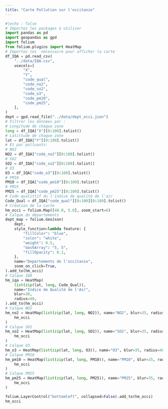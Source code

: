 ```yaml
---
title: "Carte Pollution sur l'occitanie"
---
```

```python
#|echo : false
# Importez les packages à utiliser
import pandas as pd
import geopandas as gpd
import folium
from folium.plugins import HeatMap
# Importez les  nécessaire pour afficher la carte
df_IQA = pd.read_csv(
    "../data/IQA.csv",
    usecols=[
        "X",
        "Y",
        "code_qual",
        "code_no2",
        "code_so2",
        "code_o3",
        "code_pm10",
        "code_pm25",
    ],
)
dept = gpd.read_file("../data/dept_occi.json")
# Filtrer les données par :
# Longitude de chaque zone
long = df_IQA["X"][0:100].tolist()
# Latittude de chaque zone
lat = df_IQA["Y"][0:100].tolist()
# Et par polluants:
# NO2
NO2 = df_IQA["code_no2"][0:100].tolist()
# SO2
SO2 = df_IQA["code_so2"][0:100].tolist()
# O3
O3 = df_IQA["code_o3"][0:100].tolist()
# PM10
PM10 = df_IQA["code_pm10"][0:100].tolist()
# PM25
PM25 = df_IQA["code_pm25"][0:100].tolist()
# Code qualittif du l'indice de qualité de l'air
Code_Qual = df_IQA["code_qual"][0:100][0:100].tolist()
# Création de la carte
hm_occi = folium.Map([48.0, 5.0], zoom_start=6)
# Calque du départements
dept_map = folium.GeoJson(
    dept,
    style_function=lambda feature: {
        "fillColor": "blue",
        "color": "white",
        "weight": 0.5,
        "dashArray": "5, 5",
        "fillOpacity": 0.1,
    },
    name="Departements de l'occitanie",
    zoom_on_click=True,
).add_to(hm_occi)
# Calque IQA
hm_iqa = HeatMap(
    list(zip(lat, long, Code_Qual)),
    name="Indice de Qualité de l'Air",
    blur=30,
    radius=40,
).add_to(hm_occi)
# Calque NO2
hm_no2 = HeatMap(list(zip(lat, long, NO2)), name="NO2", blur=35, radius=40).add_to(
    hm_occi
)
# Calque SO2
hm_so2 = HeatMap(list(zip(lat, long, SO2)), name="SO2", blur=35, radius=40).add_to(
    hm_occi
)
# Calque O3
hm_o3 = HeatMap(list(zip(lat, long, O3)), name="O3", blur=35, radius=40).add_to(hm_occi)
# Calque PM10
hm_pm10 = HeatMap(list(zip(lat, long, PM10)), name="PM10", blur=35, radius=40).add_to(
    hm_occi
)
# Calque PM25
hm_pm25 = HeatMap(list(zip(lat, long, PM25)), name="PM25", blur=35, radius=40).add_to(
    hm_occi
)

folium.LayerControl("bottomleft", collapsed=False).add_to(hm_occi)
hm_occi
```